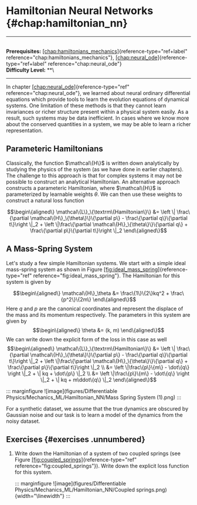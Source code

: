 # Hamiltonian Neural Networks \{#chap:hamiltonian_nn\}

------------------------------------------------------------------------

\
**Prerequisites:**
[\[chap:hamiltonians_mechanics\]](#chap:hamiltonians_mechanics)\{reference-type="ref+label"
reference="chap:hamiltonians_mechanics"\},
[\[chap:neural_ode\]](#chap:neural_ode)\{reference-type="ref+label"
reference="chap:neural_ode"\}\
**Difficulty Level:** \*\*\

------------------------------------------------------------------------

In chapter [\[chap:neural_ode\]](#chap:neural_ode)\{reference-type="ref"
reference="chap:neural_ode"\}, we learned about neural ordinary
differential equations which provide tools to learn the evolution
equations of dynamical systems. One limitation of these methods is that
they cannot learn invariances or richer structure present within a
physical system easily. As a result, such systems may be data
inefficient. In cases where we know more about the conserved quantities
in a system, we may be able to learn a richer representation.

## Parameteric Hamiltonians

Classically, the function $\mathcal\{H\}$ is written down analytically by
studying the physics of the system (as we have done in earlier
chapters). The challenge to this approach is that for complex systems it
may not be possible to construct an analytical Hamiltonian. An
alternative approach constructs a parameteric Hamiltonian, where
$\mathcal\{H\}$ is parameterized by learnable weights $\theta$. We can
then use these weights to construct a natural loss function

$$\begin\{aligned\}
    \mathcal\{L\}_\{\textrm\{Hamiltonian\}\} &= \left \| \frac\{\partial \mathcal\{H\}_\{\theta\}\}\{\partial p\} - \frac\{\partial q\}\{\partial t\}\right \|_2
    +
    \left \|\frac\{\partial \mathcal\{H\}_\{\theta\}\}\{\partial q\} + \frac\{\partial p\}\{\partial t\}\right \|_2
\end\{aligned\}$$

## A Mass-Spring System

Let's study a few simple Hamiltonian systems. We start with a simple
ideal mass-spring system as shown in
Figure [\[fig:ideal_mass_spring\]](#fig:ideal_mass_spring)\{reference-type="ref"
reference="fig:ideal_mass_spring"\}. The Hamiltonian for this system is
given by

$$\begin\{aligned\}
    \mathcal\{H\}_\theta &= \frac\{1\}\{2\}kq^2 + \frac\{p^2\}\{2m\}
\end\{aligned\}$$ Here $q$ and $p$ are the canonical coordinates and
represent the displace of the mass and its momentum respectively. The
parameters in this system are given by $$\begin\{aligned\}
    \theta &= (k, m)
\end\{aligned\}$$ We can write down the explicit form of the loss in this
case as well $$\begin\{aligned\}
    \mathcal\{L\}_\{\textrm\{Hamiltonian\}\} &= \left \| \frac\{\partial \mathcal\{H\}_\{\theta\}\}\{\partial p\} - \frac\{\partial q\}\{\partial t\}\right \|_2
    +
    \left \|\frac\{\partial \mathcal\{H\}_\{\theta\}\}\{\partial q\} + \frac\{\partial p\}\{\partial t\}\right \|_2 \\
    &= \left \|\frac\{p\}\{m\} - \dot\{q\} \right \|_2 + \| kq + \dot\{p\} \|_2 \\
    &= \left \|\frac\{p\}\{m\} - \dot\{q\} \right \|_2 + \| kq + m\ddot\{q\} \|_2 
\end\{aligned\}$$

::: marginfigure
![image](figures/Differentiable Physics/Mechanics_ML/Hamiltonian_NN/Mass Spring System (1).png)
:::

For a synthetic dataset, we assume that the true dynamics are obscured
by Gaussian noise and our task is to learn a model of the dynamics from
the noisy dataset.

## Exercises \{#exercises .unnumbered\}

1.  Write down the Hamiltonian of a system of two coupled springs (see
    Figure [\[fig:coupled_springs\]](#fig:coupled_springs)\{reference-type="ref"
    reference="fig:coupled_springs"\}). Write down the explicit loss
    function for this system.

    ::: marginfigure
    ![image](figures/Differentiable Physics/Mechanics_ML/Hamiltonian_NN/Coupled springs.png)\{width="\\linewidth"\}
    :::
